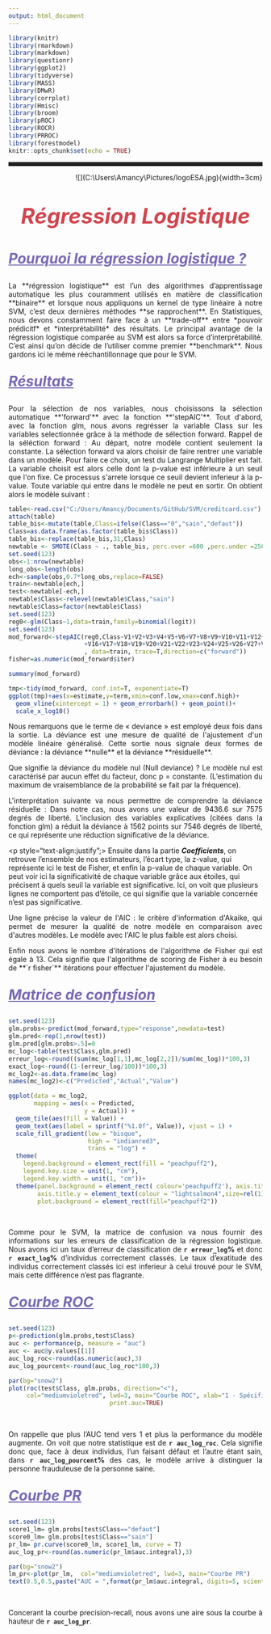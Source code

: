```yaml
---
output: html_document
---
```


```r
library(knitr)  
library(rmarkdown) 
library(markdown)
library(questionr)
library(ggplot2)
library(tidyverse)
library(MASS)
library(DMwR)
library(corrplot)
library(Hmisc)
library(broom)
library(pROC)
library(ROCR)
library(PRROC)
library(forestmodel)
knitr::opts_chunk$set(echo = TRUE)
```



<hr style="border: none;
           border-top: 3px double #333;
           color: blue;
           overflow: visible;
           text-align: center;
           height: 5px;">

<p style="text-align:right";>
![](C:\Users\Amancy\Pictures/logoESA.jpg){width=3cm}
</p>

<p style="color: #d1454e;font-size:3em;text-align:center">
**_Régression Logistique_**      
</p> 

<p style="color: #7869b3;font-size:2em;text-align:left;text-decoration : underline;">
**_Pourquoi la régression logistique ?_**
</p>

<p style="text-align:justify";>
La **régression logistique** est l’un des algorithmes d’apprentissage automatique les plus couramment utilisés en matière de classification **binaire** et lorsque nous appliquons un kernel de type linéaire à notre SVM, c’est deux dernières méthodes **se rapprochent**. En Statistiques, nous devons constamment faire face à un **trade-off** entre *pouvoir prédicitf* et *interprétabilité* des résultats. Le principal avantage de la régression logistique comparée au SVM est alors sa force d’interprétabilité. C’est ainsi qu’on décide de l’utiliser comme premier **benchmark**. Nous gardons ici le même rééchantillonnage que pour le SVM.
</p>

<p style="color: #7869b3;font-size:2em;text-align:left;text-decoration : underline;">
**_Résultats_**
</p>

<p style="text-align:justify";>
Pour la sélection de nos variables, nous choisissons la sélection automatique **'forward'** avec la fonction **'stepAIC'**. Tout d'abord, avec la fonction glm, nous avons regrésser la variable Class sur les variables selectionnée grâce à la méthode de sélection forward. Rappel de la séléction forward : Au départ, notre modèle contient seulement la constante. La sélection forward va alors choisir de faire rentrer une variable dans un modèle. Pour faire ce choix, un test du Langrange Multiplier est fait. La variable choisit est alors celle dont la p-value est inférieure à un seuil que l'on fixe. Ce processus s'arrete lorsque ce seuil devient inferieur à la p-value. Toute variable qui entre dans le modèle ne peut en sortir.  On obtient alors le modèle suivant : 
</p>

```r
table<-read.csv("C:/Users/Amancy/Documents/GitHub/SVM/creditcard.csv")
attach(table)
table_bis<-mutate(table,Class=ifelse(Class=="0","sain","defaut"))
Class=as.data.frame(as.factor(table_bis$Class))
table_bis<-replace(table_bis,31,Class)
newtable <- SMOTE(Class ~ ., table_bis, perc.over =600 ,perc.under =250 )
set.seed(123)  
obs<-1:nrow(newtable)
long_obs<-length(obs)
ech<-sample(obs,0.7*long_obs,replace=FALSE)  
train<-newtable[ech,]
test<-newtable[-ech,] 
newtable$Class<-relevel(newtable$Class,"sain")
newtable$Class=factor(newtable$Class)
set.seed(123)
reg0<-glm(Class~1,data=train,family=binomial(logit))
set.seed(123)
mod_forward<-stepAIC(reg0,Class~V1+V2+V3+V4+V5+V6+V7+V8+V9+V10+V11+V12+V13+V14+V15
                     +V16+V17+V18+V19+V20+V21+V22+V23+V24+V25+V26+V27+V28+Amount+Time
                     , data=train, trace=T,direction=c("forward"))
fisher=as.numeric(mod_forward$iter)

```

```r
summary(mod_forward)
```

```r
tmp<-tidy(mod_forward, conf.int=T, exponentiate=T)
ggplot(tmp)+aes(x=estimate,y=term,xmin=conf.low,xmax=conf.high)+
  geom_vline(xintercept = 1) + geom_errorbarh() + geom_point()+
  scale_x_log10()
```
</p>

<p style="text-align:justify";>
Nous remarquons que le terme de « deviance » est employé deux fois dans la sortie. La déviance est une mesure de qualité de l'ajustement d'un modèle linéaire généralisé. Cette sortie nous signale deux formes de déviance : la déviance **nulle** et la déviance **résiduelle**. 
</p>

<p style="text-align:justify";>
Que signifie la déviance du modèle nul (Null deviance) ? Le modèle nul est caractérisé par aucun effet du facteur, donc p = constante. (L’estimation du maximum de vraisemblance de la probabilité se fait par la fréquence). 
</p>
<p style="text-align:justify";>
L'interprétation suivante va nous permettre de comprendre la déviance résiduelle : Dans notre cas, nous avons une valeur de 9436.6 sur 7575 degrés de liberté. L'inclusion des variables explicatives (citées dans la fonction glm) a réduit la déviance à 1562 points sur 7546 degrés de liberté, ce qui représente une réduction significative de la déviance.
</p>

<p style="text-align:justify";>
Ensuite dans la partie **_Coefficients_**, on retrouve l'ensemble de nos estimateurs, l'écart type, la z-value, qui représente ici le test de Fisher, et enfin la p-value de chaque variable. On peut voir ici la significativité de chaque variable grâce aux étoiles, qui précisent à quels seuil la variable est significative. Ici, on voit que plusieurs lignes ne comportent pas d'étoile, ce qui signifie que la variable concernée n'est pas significative.

<p style="text-align:justify";>
Une ligne précise la valeur de l'AIC : le critère d'information d'Akaike, qui permet de mesurer la qualité de notre modèle en comparaison avec d'autres modèles. Le modèle avec l'AIC le plus faible est alors choisi.
</p>

<p style="text-align:justify";>
Enfin nous avons le nombre d'itérations de l'algorithme de Fisher qui est égale à 13. Cela signifie que l'algorithme de scoring de Fisher à eu besoin de **`r fisher`** itérations pour effectuer l'ajustement du modèle.
</p>

<p style="color: #7869b3;font-size:2em;text-align:left;text-decoration : underline;">
**_Matrice de confusion_**
</p>

```r
set.seed(123)
glm.probs<-predict(mod_forward,type="response",newdata=test)
glm.pred<-rep(1,nrow(test))
glm.pred[glm.probs>.5]=0
mc_log<-table(test$Class,glm.pred)
erreur_log<-round((sum(mc_log[1,1],mc_log[2,2])/sum(mc_log))*100,3)
exact_log<-round((1-(erreur_log/100))*100,3)
mc_log2<-as.data.frame(mc_log)
names(mc_log2)<-c("Predicted","Actual","Value")

```
```r
ggplot(data = mc_log2,
       mapping = aes(x = Predicted,
                     y = Actual)) +
  geom_tile(aes(fill = Value)) +
  geom_text(aes(label = sprintf("%1.0f", Value)), vjust = 1) +
  scale_fill_gradient(low = "bisque",
                      high = "indianred3",
                      trans = "log") +
  theme(
    legend.background = element_rect(fill = "peachpuff2"),
    legend.key.size = unit(1, "cm"),
    legend.key.width = unit(1, "cm"))+
  theme(panel.background = element_rect( colour='peachpuff2'), axis.title.x = element_text(colour = "lightsalmon4", size=rel(1)),
        axis.title.y = element_text(colour = "lightsalmon4",size=rel(1)),
        plot.background = element_rect(fill="peachpuff2"))
```

<p>&nbsp; </p>

<p style="font-size:1em;
          text-align:justify">
Comme pour le SVM, la matrice de confusion va nous fournir des informations sur les erreurs de classification de la régression logistique.  Nous avons ici un taux d'erreur de classification de **`r erreur_log`%** et donc **`r exact_log`%** d'individus correctement classés. Le taux d'exatitude des individus correctement classés ici est inferieur à celui trouvé pour le SVM, mais cette différence n'est pas flagrante.
</p>

<p style="color: #7869b3;font-size:2em;text-align:left;text-decoration : underline;">
**_Courbe ROC_**
</p>

```r
set.seed(123)
p<-prediction(glm.probs,test$Class)
auc <- performance(p, measure = "auc")
auc <- auc@y.values[[1]]
auc_log_roc<-round(as.numeric(auc),3)
auc_log_pourcent<-round(auc_log_roc*100,3)

```
```r
par(bg="snow2")
plot(roc(test$Class, glm.probs, direction="<"),
     col="mediumvioletred", lwd=3, main="Courbe ROC", xlab="1 - Spécificité", ylab="Sensitivité",
                            print.auc=TRUE)

```

<p>&nbsp; </p>

<p style="font-size:1em;
          text-align:justify">
On rappelle que plus l'AUC tend vers 1 et plus la performance du modèle augmente. On voit que notre statistique est de **`r auc_log_roc`**. Cela signifie donc que, face à deux individus, l'un faisant défaut et l'autre étant sain, dans **`r auc_log_pourcent`%** des cas, le modèle arrive à distinguer la personne frauduleuse de la personne saine.
</p>

<p style="color: #7869b3;font-size:2em;text-align:left;text-decoration : underline;">
**_Courbe PR_**
</p>

```r
set.seed(123)
score1_lm= glm.probs[test$Class=="defaut"]
score0_lm= glm.probs[test$Class=="sain"]
pr_lm= pr.curve(score0_lm, score1_lm, curve = T)
auc_log_pr<-round(as.numeric(pr_lm$auc.integral),3)
```
```r
par(bg="snow2")
lm_pr<-plot(pr_lm,  col="mediumvioletred", lwd=3, main="Courbe PR")
text(0.5,0.5,paste("AUC = ",format(pr_lm$auc.integral, digits=5, scientific=FALSE)))

```
<p>&nbsp; </p>

<p style="font-size:1em;
          text-align:justify">
Concerant la courbe precision-recall, nous avons une aire sous la courbe à hauteur de **`r auc_log_pr`**.
</p>

<p>&nbsp; </p>
<p>&nbsp; </p>